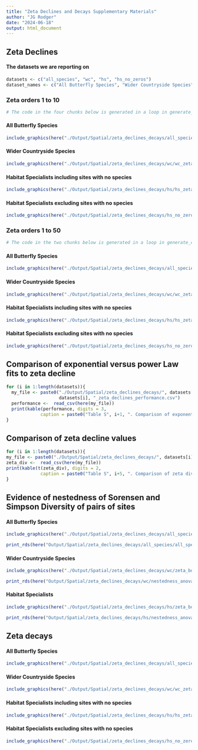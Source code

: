 ```yaml
---
title: "Zeta Declines and Decays Supplementary Materials"
author: "JG Rodger"
date: "2024-06-18"
output: html_document
---
```


## Zeta Declines

#### The datasets we are reporting on 
```r
datasets <- c("all_species", "wc", "hs", "hs_no_zeros")
dataset_names <- c("All Butterfly Species", "Wider Countryside Species", "Habitat Specialists including sites with no species", "Habitat Specialists excluding sites with no species" )
```


### Zeta orders 1 to 10
```r
# The code in the four chunks below is generated in a loop in generate_code_chunks_for_supp_report and manually copied and pasted here 
```

#### All Butterfly Species
```r
include_graphics(here("./Output/Spatial/zeta_declines_decays/all_species/all_species_zeta_decline_to_10.png"))
```

#### Wider Countryside Species
```r
include_graphics(here("./Output/Spatial/zeta_declines_decays/wc/wc_zeta_decline_to_10.png"))
```

#### Habitat Specialists including sites with no species
```r
include_graphics(here("./Output/Spatial/zeta_declines_decays/hs/hs_zeta_decline_to_10.png"))
```

#### Habitat Specialists excluding sites with no species
```r
include_graphics(here("./Output/Spatial/zeta_declines_decays/hs_no_zeros/hs_no_zeros_zeta_decline_to_10.png"))
```

### Zeta orders 1 to 50
```r
# The code in the two chunks below is generated in a loop in generate_code_chunks_for_supp_report and manually copied and pasted here 
```

#### All Butterfly Species
```r
include_graphics(here("./Output/Spatial/zeta_declines_decays/all_species/all_species_zeta_decline_to_50.png"))
```

#### Wider Countryside Species
```r
include_graphics(here("./Output/Spatial/zeta_declines_decays/wc/wc_zeta_decline_to_50.png"))
```


#### Habitat Specialists including sites with no species
```r
include_graphics(here("./Output/Spatial/zeta_declines_decays/hs/hs_zeta_decline_to_50.png"))
```

#### Habitat Specialists excluding sites with no species
```r
include_graphics(here("./Output/Spatial/zeta_declines_decays/hs_no_zeros/hs_no_zeros_zeta_decline_to_50.png"))
```



## Comparison of exponential versus power Law fits to zeta decline
```r
for (i in 1:length(datasets)){
  my_file <- paste0("./Output/Spatial/zeta_declines_decays/", datasets[i], "/", 
                    datasets[i], "_zeta_declines_performance.csv")
  performance <-  read_csv(here(my_file))
  print(kable(performance, digits = 3,
             caption = paste0("Table S", i+1, ". Comparison of exponential versus power law fits to zeta decline for ", dataset_names[i])))
}
```

## Comparison of zeta decline values
```r

for (i in 1:length(datasets)){
my_file <- paste0("./Output/Spatial/zeta_declines_decays/", datasets[i], "/", datasets[i], "_zeta_decline_exact.csv")
zeta_div <-  read_csv(here(my_file))
print(kable(t(zeta_div), digits = 2,
             caption = paste0("Table S", i+5, ". Comparison of zeta diversity values for ", dataset_names[i])))
}
```

## Evidence of nestedness of Sorensen and Simpson Diversity of pairs of sites 


#### All Butterfly Species
```r
include_graphics(here("./Output/Spatial/zeta_declines_decays/all_species/zeta_boxplot.png."))
```

```r
print_rds(here("Output/Spatial/zeta_declines_decays/all_species/all_species_nestedness_anova_table.rds"), tab_no = "SZ9")
```

#### Wider Countryside Species
```r
include_graphics(here("./Output/Spatial/zeta_declines_decays/wc/zeta_boxplot.png."))
```

```r
print_rds(here("Output/Spatial/zeta_declines_decays/wc/nestedness_anova_table.rds"), tab_no = "SZ10")
```

#### Habitat Specialists
```r
include_graphics(here("./Output/Spatial/zeta_declines_decays/hs/zeta_boxplot.png."))
```

```r
print_rds(here("Output/Spatial/zeta_declines_decays/hs/nestedness_anova_table.rds"), tab_no = "SZ11")
```


## Zeta decays


#### All Butterfly Species
```r
include_graphics(here("./Output/Spatial/zeta_declines_decays/all_species/all_species_zeta_distance_decays.png"))
```

#### Wider Countryside Species
```r
include_graphics(here("./Output/Spatial/zeta_declines_decays/wc/wc_zeta_distance_decays.png"))
```

#### Habitat Specialists including sites with no species
```r
include_graphics(here("./Output/Spatial/zeta_declines_decays/hs/hs_zeta_distance_decays.png"))
```

#### Habitat Specialists excluding sites with no species
```r
include_graphics(here("./Output/Spatial/zeta_declines_decays/hs_no_zeros/hs_no_zeros_zeta_distance_decays.png"))
```

